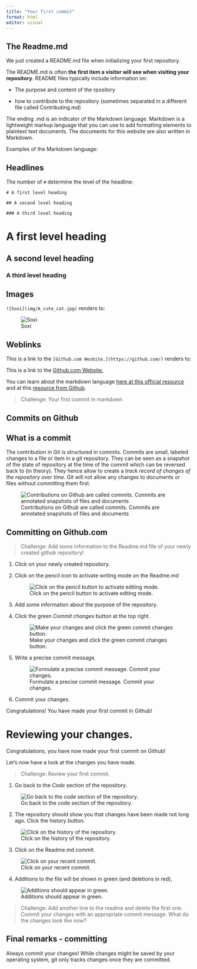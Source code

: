 ```yaml
---
title: "Your first commit"
format: html
editor: visual
---
```


## The Readme.md

We just created a README.md file when initializing your first repository.

The README.md is often **the first item a visitor will see when visiting your repository**. README files typically include information on:

-   The purpose and content of the rpository

-   how to contribute to the repository (sometimes separated in a different file called Contributing.md)

The ending .md is an indicator of the Markdown language. Markdown is a lightweight markup language that you can use to add formatting elements to plaintext text documents. The documents for this website are also written in Markdown.

Examples of the Markdown language:

## Headlines

The number of `#` determine the level of the headline:

```         
# A first level heading

## A second level heading

### A third level heading
```

# A first level heading

## A second level heading

### A third level heading

## Images

`![Soxi](img/A_cute_cat.jpg)` renders to:

![Soxi](img/A_cute_cat.jpg)

## Weblinks

This is a link to the `[Github.com Wesbite.](https://github.com/)` renders to:

This is a link to the [Github.com Website.](https://github.com/)

You can learn about the markdown language [here at this official resource](https://www.markdownguide.org/getting-started/) and at this [resource from Github](https://docs.github.com/en/get-started/writing-on-github/getting-started-with-writing-and-formatting-on-github/basic-writing-and-formatting-syntax).

> Challenge: Your first commit in markdown

## Commits on Github

## What is a commit

The contribution in Git is structured in commits. Commits are small, labeled changes to a file or item in a git repository. They can be seen as a snapshot of the state of repository at the time of the commit which can be reversed back to (in theory). They hence allow to create a *track record of changes of the repository over time*. Git will not allow any changes to documents or files without committing them first.

![Contributions on Github are called commits. Commits are annotated snapshots of files and documents](img/commits.png)

## Committing on Github.com

> Challenge: Add some information to the Readme.md file of your newly created github repository!

1.  Click on your newly created repository.

2.  Click on the pencil icon to activate writing mode on the Readme.md

    ![Click on the pencil button to activate editing mode.](images/Commit1.png)

3.  Add some information about the purpose of the repository.

4.  Click the green *Commit changes* button at the top right.

    ![Make your changes and click the green commit changes button.](images/Commit2.png)

5.  Write a precise commit message.

    ![Formulate a precise commit message. Commit your changes.](images/Commit3png-01.png)

6.  Commit your changes.

Congratulations! You have made your first commit in Github!

# Reviewing your changes.

Congratulations, you have now made your first commit on Github!

Let's now have a look at the changes you have made.

> Challenge: Review your first commit.

1.  Go back to the *Code* section of the repository.

![Go back to the code section of the repository.](images/Commit4.png)

2.  The repository should show you that changes have been made not long ago. Click the history button.

![Click on the history of the repository.](images/Commit5.png)

3.  Click on the Readme.md commit.

![Click on your recent commit.](images/Commit6.png)

4.  Additions to the file will be shown in green (and deletions in red),

![Additions should appear in green.](images/Commit7.png)

> Challenge: Add another line to the readme and delete the first one. Commit your changes with an appropriate commit message. What do the changes look like now?

## Final remarks - committing

Always commit your changes! While changes might be saved by your operating system, git only tracks changes once they are committed.
